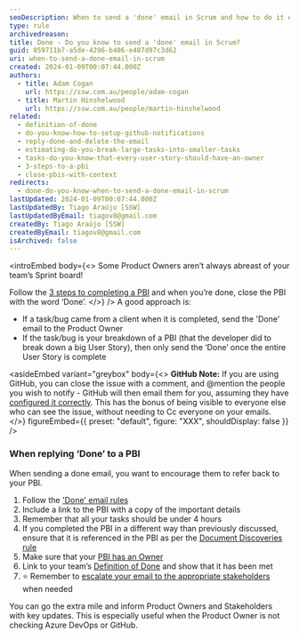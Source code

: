 ```yaml
---
seoDescription: When to send a 'done' email in Scrum and how to do it effectively.
type: rule
archivedreason:
title: Done - Do you know to send a 'done' email in Scrum?
guid: 859711b7-a5de-4296-b406-e487d97c3d62
uri: when-to-send-a-done-email-in-scrum
created: 2024-01-09T00:07:44.000Z
authors:
  - title: Adam Cogan
    url: https://ssw.com.au/people/adam-cogan
  - title: Martin Hinshelwood
    url: https://ssw.com.au/people/martin-hinshelwood
related:
  - definition-of-done
  - do-you-know-how-to-setup-github-notifications
  - reply-done-and-delete-the-email
  - estimating-do-you-break-large-tasks-into-smaller-tasks
  - tasks-do-you-know-that-every-user-story-should-have-an-owner
  - 3-steps-to-a-pbi
  - close-pbis-with-context
redirects:
  - done-do-you-know-when-to-send-a-done-email-in-scrum
lastUpdated: 2024-01-09T00:07:44.000Z
lastUpdatedBy: Tiago Araújo [SSW]
lastUpdatedByEmail: tiagov8@gmail.com
createdBy: Tiago Araújo [SSW]
createdByEmail: tiagov8@gmail.com
isArchived: false
---
```


<introEmbed
  body={<>
Some Product Owners aren’t always abreast of your team’s Sprint board!

Follow the [3 steps to completing a PBI](/3-steps-to-a-pbi) and when you’re done, close the PBI with the word ‘Done’.
  </>}
/>
A good approach is:

- If a task/bug came from a client when it is completed, send the 'Done' email to the Product Owner
- If the task/bug is your breakdown of a PBI (that the developer did to break down a big User Story), then only send the ‘Done’ once the entire User Story is complete

<asideEmbed
  variant="greybox"
  body={<>
    **GitHub Note:** If you are using GitHub, you can close the issue with a comment, and @mention the people you wish to notify - GitHub will then email them for you, assuming they have [configured it correctly](/do-you-know-how-to-setup-github-notifications). This has the bonus of being visible to everyone else who can see the issue, without needing to Cc everyone on your emails.
  </>}
  figureEmbed={{
    preset: "default",
    figure: "XXX",
    shouldDisplay: false
  }}
/>

### When replying ‘Done’ to a PBI

When sending a done email, you want to encourage them to refer back to your PBI.

1. Follow the ['Done' email rules](/reply-done-and-delete-the-email)
2. Include a link to the PBI with a copy of the important details
3. Remember that all your tasks should be under 4 hours
4. If you completed the PBI in a different way than previously discussed, ensure that it is referenced in the PBI as per the [Document Discoveries rule](/document-discoveries)
5. Make sure that your [PBI has an Owner](/tasks-do-you-know-that-every-user-story-should-have-an-owner)
6. Link to your team’s [Definition of Done](/definition-of-done) and show that it has been met
7. ⭐️ Remember to [escalate your email to the appropriate stakeholders](/escalate-key-updates) when needed

You can go the extra mile and inform Product Owners and Stakeholders with key updates. This is especially useful when the Product Owner is not checking Azure DevOps or GitHub.
